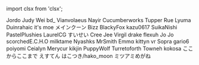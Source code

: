 ﻿import clsx from 'clsx';


<!-- We escape all names, including innocuous ASCII ones, because some Patreon user names makes the MDX compilation fail and I don't understand why that is (HttpUtility.HtmlEncode does not help).
It has something to do with a space and underscore next to each other -->
<Patronelt k="10" ias="1" sp="1" >Jordo</Patronelt> <Patronelt k="10" ias="1" sp="0" >Judy Wei</Patronelt> <Patronelt k="5" ias="1" sp="1" >bd&#0095;</Patronelt> <Patronelt k="3" ias="1" sp="1" >Vianvolaeus</Patronelt> <Patronelt k="3" ias="1" sp="1" >Nayir</Patronelt> 
<Patronelt k="3" ias="1" sp="0" >Cucumberworks</Patronelt> <Patronelt k="3" ias="1" sp="0" >Tupper </Patronelt> <Patronelt k="2" ias="1" sp="1" >Rue</Patronelt> <Patronelt k="2" ias="1" sp="1" >Lyuma</Patronelt> <Patronelt k="2" ias="1" sp="1" >Duinrahaic</Patronelt> 
<Patronelt k="2" ias="1" sp="1" >it&#0039;s moe</Patronelt> <Patronelt k="2" ias="1" sp="1" >メインクーン</Patronelt> <Patronelt k="2" ias="1" sp="0" >Bizz </Patronelt> <Patronelt k="2" ias="1" sp="0" >BlackyFox</Patronelt> <Patronelt k="2" ias="1" sp="0" >kazu0617</Patronelt> 
<Patronelt k="2" ias="1" sp="0" >SuikaNishi </Patronelt> <Patronelt k="2" ias="1" sp="0" >PastelPlushies</Patronelt> <Patronelt k="2" ias="1" sp="0" >LaurelCG</Patronelt> <Patronelt k="2" ias="1" sp="0" >すいせい</Patronelt> <Patronelt k="2" ias="1" sp="0" >Cree Jee</Patronelt> 
<Patronelt k="2" ias="1" sp="0" >Virgil drake</Patronelt> <Patronelt k="2" ias="1" sp="0" >flexuh </Patronelt> <Patronelt k="2" ias="1" sp="0" >Jo Jo</Patronelt> <Patronelt k="2" ias="1" sp="0" >scorchedE&#0046;C&#0046;H&#0046;O</Patronelt> <Patronelt k="2" ias="1" sp="0" >milktame</Patronelt> 
<Patronelt k="2" ias="1" sp="0" >Nyashks</Patronelt> <Patronelt k="2" ias="1" sp="0" >MrSmith</Patronelt> <Patronelt k="2" ias="1" sp="0" >Emmα</Patronelt> <Patronelt k="2" ias="1" sp="0" >kittyn vr</Patronelt> <Patronelt k="2" ias="1" sp="0" >Sopra</Patronelt> 
<Patronelt k="2" ias="1" sp="0" >gario6</Patronelt> <Patronelt k="2" ias="1" sp="0" >poiyomi</Patronelt> <Patronelt k="2" ias="1" sp="0" >Ceialyn</Patronelt> <Patronelt k="2" ias="1" sp="0" >Merycur</Patronelt> <Patronelt k="2" ias="1" sp="0" >kikjin</Patronelt> 
<Patronelt k="0" ias="0" sp="1" >PuppyWolf</Patronelt> <Patronelt k="0" ias="1" sp="1" >Turretoforth </Patronelt> <Patronelt k="0" ias="1" sp="1" >Towneh</Patronelt> <Patronelt k="0" ias="0" sp="1" >kokosa </Patronelt> <Patronelt k="0" ias="1" sp="1" >ここからここまで</Patronelt> 
<Patronelt k="0" ias="1" sp="1" >えすてん</Patronelt> <Patronelt k="0" ias="1" sp="1" >はこつき&#0047;hako&#0095;moon</Patronelt> <Patronelt k="0" ias="0" sp="1" >ミツアミめがね</Patronelt> 